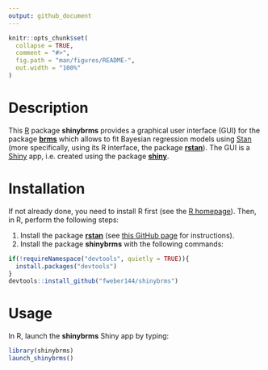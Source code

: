```yaml
---
output: github_document
---
```


```r
knitr::opts_chunk$set(
  collapse = TRUE,
  comment = "#>",
  fig.path = "man/figures/README-",
  out.width = "100%"
)
```

# Description

This [R](https://www.r-project.org/) package **shinybrms** provides a graphical user interface (GUI) for the package [**brms**](https://cran.r-project.org/web/packages/brms/index.html) which allows to fit Bayesian regression models using [Stan](https://mc-stan.org/) (more specifically, using its R interface, the package [**rstan**](https://cran.r-project.org/web/packages/rstan/index.html)). The GUI is a [Shiny](https://shiny.rstudio.com/) app, i.e. created using the package [**shiny**](https://cran.r-project.org/web/packages/shiny/index.html).

# Installation

If not already done, you need to install R first (see the [R homepage](https://www.r-project.org/)). Then, in R, perform the following steps:

1. Install the package [**rstan**](https://cran.r-project.org/web/packages/rstan/index.html) (see [this GitHub page](https://github.com/stan-dev/rstan/wiki/RStan-Getting-Started) for instructions).
2. Install the package **shinybrms** with the following commands:
```r
if(!requireNamespace("devtools", quietly = TRUE)){
  install.packages("devtools")
}
devtools::install_github("fweber144/shinybrms")
```

# Usage

In R, launch the **shinybrms** Shiny app by typing:

```r
library(shinybrms)
launch_shinybrms()
```
